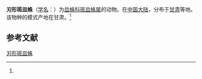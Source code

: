 {{Speciesbox
| name = 刃形斑皿蛛
| status = 
| status_system = 
| image = 
| genus = Lepthyphantes
| species = cultellifer
| authority = (Schenkel, 1937)<ref name='id13268'>{{cite web| url =http://www.bioinfo.cn/db05/BjdwSpecies.php?action=view&id=13268| title =刃形斑皿蛛| work =《中国动物物种编目数据库》| publisher =中国科学院微生物研究所| author =中国科学院动物研究所| accessdate =2009-04-28| deadurl =yes| archiveurl =https://web.archive.org/web/20160305095152/http://www.bioinfo.cn/db05/BjdwSpecies.php?action=view&id=13268| archivedate =2016-03-05}}</ref>
}}

'''刃形斑皿蛛'''（[[学名|学名]]：{{lang|la|''Lepthyphantes cultellifer''}}）为[[皿蛛科|皿蛛科]][[斑皿蛛属|斑皿蛛属]]的动物。在[[中国大陆|中国大陆]]，分布于[[甘肃|甘肃]]等地。该物种的模式产地在甘肃。<ref name='id13268'/>

== 参考文献 ==
{{reflist}}

{{Wikispecies|Lepthyphantes cultellifer}}
{{Taxonbar|from=Q4176844}}

[[Category:斑皿蛛属|刃形斑皿蛛]]


{{蜘蛛小作品}}